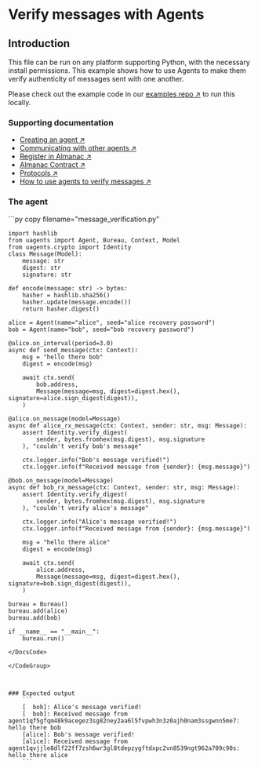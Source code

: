 
# Verify messages with Agents

## Introduction

This file can be run on any platform supporting Python, with the necessary install permissions.
This example shows how to use Agents to make them verify authenticity of messages sent with one another.

Please check out the example code in our [examples repo ↗️](https://github.com/fetchai/uAgent-Examples/tree/main/1-uagents/docs_examples/intermediate/verify-messages) to run this locally.

### Supporting documentation

- [Creating an agent ↗️](/guides/agents/create-a-uagent)
- [Communicating with other agents ↗️](/guides/agents/communicating-with-other-agents)
- [Register in Almanac ↗️](/guides/agents/register-in-almanac)
- [Almanac Contract ↗️](/references/contracts/uagents-almanac/almanac-overview)
- [Protocols ↗️](/references/uagents/uagents-protocols/agent-protocols)
- [How to use agents to verify messages ↗️](/guides/agents/advanced/message-verification)

### The agent

<GithubCodeSegment digest="61fd20532834d65883ef86a73d708f4c">
    <CodeSegment
        path="https://github.com/fetchai/uAgent-Examples/blob/main/1-uagents/examples/intermediate/verify-messages/message_verification.py"
        lineStart={1}
        lineEnd={58}
        hosted={true}
    />
</GithubCodeSegment>
<CodeGroup dynamic hasCopy isLocalHostedFile digest='61fd20532834d65883ef86a73d708f4c'>

<DocsCode local={true}>
	```py copy filename="message_verification.py"

	import hashlib
	from uagents import Agent, Bureau, Context, Model
	from uagents.crypto import Identity
	class Message(Model):
	    message: str
	    digest: str
	    signature: str
	 
	def encode(message: str) -> bytes:
	    hasher = hashlib.sha256()
	    hasher.update(message.encode())
	    return hasher.digest()
	 
	alice = Agent(name="alice", seed="alice recovery password")
	bob = Agent(name="bob", seed="bob recovery password")
	 
	@alice.on_interval(period=3.0)
	async def send_message(ctx: Context):
	    msg = "hello there bob"
	    digest = encode(msg)
	 
	    await ctx.send(
	        bob.address,
	        Message(message=msg, digest=digest.hex(), signature=alice.sign_digest(digest)),
	    )
	 
	@alice.on_message(model=Message)
	async def alice_rx_message(ctx: Context, sender: str, msg: Message):
	    assert Identity.verify_digest(
	        sender, bytes.fromhex(msg.digest), msg.signature
	    ), "couldn't verify bob's message"
	 
	    ctx.logger.info("Bob's message verified!")
	    ctx.logger.info(f"Received message from {sender}: {msg.message}")
	 
	@bob.on_message(model=Message)
	async def bob_rx_message(ctx: Context, sender: str, msg: Message):
	    assert Identity.verify_digest(
	        sender, bytes.fromhex(msg.digest), msg.signature
	    ), "couldn't verify alice's message"
	 
	    ctx.logger.info("Alice's message verified!")
	    ctx.logger.info(f"Received message from {sender}: {msg.message}")
	 
	    msg = "hello there alice"
	    digest = encode(msg)
	 
	    await ctx.send(
	        alice.address,
	        Message(message=msg, digest=digest.hex(), signature=bob.sign_digest(digest)),
	    )
	 
	bureau = Bureau()
	bureau.add(alice)
	bureau.add(bob)
	 
	if __name__ == "__main__":
	    bureau.run()

```
</DocsCode>

</CodeGroup>



### Expected output
    ```
    [  bob]: Alice's message verified!
    [  bob]: Received message from agent1qf5gfqm48k9acegez3sg82ney2aa6l5fvpwh3n3z0ajh0nam3ssgwnn5me7: hello there bob
    [alice]: Bob's message verified!
    [alice]: Received message from agent1qvjjle8dlf22ff7zsh6wr3gl8tdepzygftdxpc2vn8539ngt962a709c90s: hello there alice
    ```